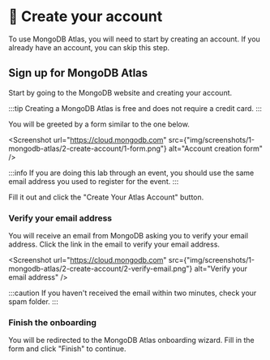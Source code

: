 
# 👐 Create your account

To use MongoDB Atlas, you will need to start by creating an account. If you already have an account, you can skip this step.

## Sign up for MongoDB Atlas

Start by going to the <Link to="http://mdb.link/register-vs-workshop-react-summit-us-23">MongoDB website</Link> and creating your account.

:::tip
Creating a MongoDB Atlas is free and does not require a credit card.
:::

You will be greeted by a form similar to the one below.

<Screenshot url="https://cloud.mongodb.com" src={"img/screenshots/1-mongodb-atlas/2-create-account/1-form.png"} alt="Account creation form" />

:::info
If you are doing this lab through an event, you should use the same email address you used to register for the event.
:::

Fill it out and click the "Create Your Atlas Account" button.

### Verify your email address

You will receive an email from MongoDB asking you to verify your email address. Click the link in the email to verify your email address.

<Screenshot url="https://cloud.mongodb.com" src={"img/screenshots/1-mongodb-atlas/2-create-account/2-verify-email.png"} alt="Verify your email address" />

:::caution
If you haven't received the email within two minutes, check your spam folder.
:::

### Finish the onboarding

You will be redirected to the MongoDB Atlas onboarding wizard. Fill in the form and click "Finish" to continue.
